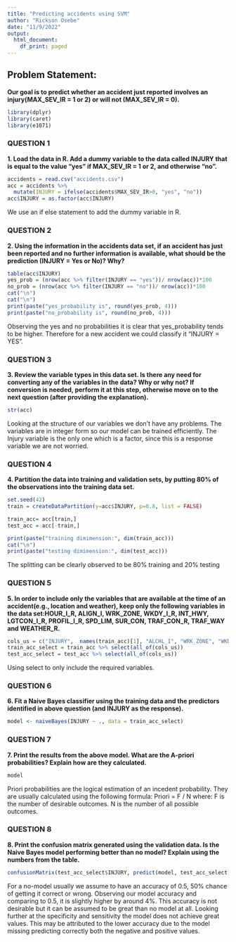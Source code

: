 ```yaml
---
title: "Predicting accidents using SVM"
author: "Rickson Osebe"
date: "11/9/2022"
output:
  html_document:
    df_print: paged
---
```


## Problem Statement:
**Our goal is to predict whether an accident just reported involves an injury(MAX_SEV_IR = 1 or 2) or will not (MAX_SEV_IR = 0).**


```r
library(dplyr)
library(caret)
library(e1071)
```


### QUESTION 1
**1. Load the data in R. Add a dummy variable to the data called INJURY that is equal to the value "yes" if MAX_SEV_IR = 1 or 2, and otherwise "no".**
```r
accidents = read.csv("accidents.csv")
acc = accidents %>%
  mutate(INJURY = ifelse(accidents$MAX_SEV_IR>0, "yes", "no"))
acc$INJURY = as.factor(acc$INJURY)
```


We use an if else statement to add the dummy variable in R.


### QUESTION 2
**2. Using the information in the accidents data set, if an accident has just been reported and no further information is available, what should be the prediction (INJURY = Yes or No)? Why?**
```r
table(acc$INJURY)
yes_prob = (nrow(acc %>% filter(INJURY == "yes"))/ nrow(acc))*100
no_prob = (nrow(acc %>% filter(INJURY == "no"))/ nrow(acc))*100
cat("\n")
cat("\n")
print(paste("yes_probability is", round(yes_prob, 4)))
print(paste("no_probability is", round(no_prob, 4)))
```


Observing the yes and no probabilities it is clear that yes_probability tends to be higher. Therefore for a new accident we could classify it "INJURY = YES".


### QUESTION 3
**3. Review the variable types in this data set. Is there any need for converting any of the variables in the data? Why or why not? If conversion is needed, perform it at this step, otherwise move on to the next question (after providing the explanation).**

```r
str(acc)
```


Looking at the structure of our variables we don't have any problems. The variables are in integer form so our model can be trained efficiently. The Injury variable is the only one which is a factor, since this is a response variable we are not worried.


### QUESTION 4
**4. Partition the data into training and validation sets, by putting 80% of the observations into the training data set.**
```r
set.seed(42)
train = createDataPartition(y=acc$INJURY, p=0.8, list = FALSE)

train_acc= acc[train,]
test_acc = acc[-train,] 

print(paste("training dimimension:", dim(train_acc)))
cat("\n")
print(paste("testing dimimension:", dim(test_acc)))
```


The splitting can be clearly observed to be 80% training and 20% testing

### QUESTION 5
**5. In order to include only the variables that are available at the time of an accident(e.g., location and weather), keep only the following variables in the data set:HOUR_I_R, ALIGN_I, WRK_ZONE, WKDY_I_R, INT_HWY, LGTCON_I_R, PROFIL_I_R, SPD_LIM, SUR_CON, TRAF_CON_R, TRAF_WAY and WEATHER_R.**

```r
cols_us = c("INJURY",  names(train_acc)[1], "ALCHL_I", "WRK_ZONE", "WKDY_I_R", "INT_HWY", "LGTCON_I_R", "PROFIL_I_R", "SPD_LIM", "SUR_COND", "TRAF_CON_R", "TRAF_WAY", "WEATHER_R")
train_acc_select = train_acc %>% select(all_of(cols_us))
test_acc_select = test_acc %>% select(all_of(cols_us))
```


Using select to only include the required variables.

### QUESTION 6
**6. Fit a Naive Bayes classifier using the training data and the predictors identified in above question (and INJURY as the response).**

```r
model <- naiveBayes(INJURY ~ ., data = train_acc_select)
```


### QUESTION 7
**7. Print the results from the above model. What are the A-priori probabilities? Explain how are they calculated.**

```r
model
```


Priori probabilities are the logical estimation of an incedent probability.
They are usually calculated using the following formula:
      Priori = F / N
      where: F is the number of desirable outcomes.
             N is the number of all possible outcomes.
           

### QUESTION 8
**8. Print the confusion matrix generated using the validation data. Is the Naive Bayes model performing better than no model? Explain using the numbers from the table.**

```r
confusionMatrix(test_acc_select$INJURY, predict(model, test_acc_select), positive = "yes")
```


For a no-model usually we assume to have an accuracy of 0.5, 50% chance of getting it correct or wrong. Observing our model accuracy and comparing to 0.5, it is slightly higher by around 4%.
This accuracy is not desirable but it can be assumed to be great than no model at all. Looking further at the specificity and sensitivity the model does not achieve great values.
This may be attributed to the lower accuracy due to the model missing predicting correctly both the negative and positive values.
